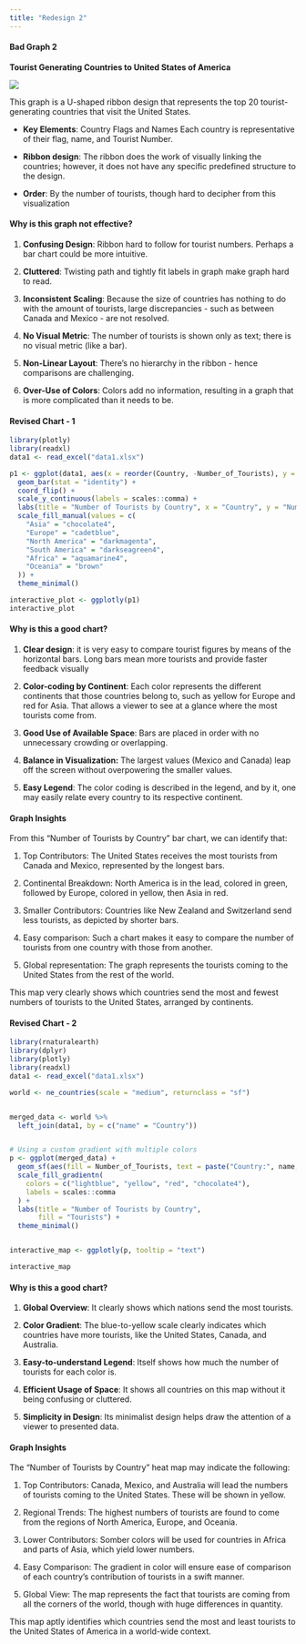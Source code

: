 ```yaml
---
title: "Redesign 2"
---
```


#### Bad Graph 2

**Tourist Generating Countries to United States of America**

![](Bad_graph_2.jpg){align="middle"}

This graph is a U-shaped ribbon design that represents the top 20 tourist-generating countries that visit the United States.

-   **Key Elements**: Country Flags and Names Each country is representative of their flag, name, and Tourist Number.

-   **Ribbon design**: The ribbon does the work of visually linking the countries; however, it does not have any specific predefined structure to the design.

-   **Order**: By the number of tourists, though hard to decipher from this visualization

#### Why is this graph not effective?

1.  **Confusing Design**: Ribbon hard to follow for tourist numbers. Perhaps a bar chart could be more intuitive.

2.  **Cluttered**: Twisting path and tightly fit labels in graph make graph hard to read.

3.  **Inconsistent Scaling**: Because the size of countries has nothing to do with the amount of tourists, large discrepancies - such as between Canada and Mexico - are not resolved.

4.  **No Visual Metric**: The number of tourists is shown only as text; there is no visual metric (like a bar).

5.  **Non-Linear Layout**: There's no hierarchy in the ribbon - hence comparisons are challenging.

6.  **Over-Use of Colors**: Colors add no information, resulting in a graph that is more complicated than it needs to be.

#### Revised Chart - 1

```r
library(plotly)
library(readxl)
data1 <- read_excel("data1.xlsx")

p1 <- ggplot(data1, aes(x = reorder(Country, -Number_of_Tourists), y = Number_of_Tourists, fill = Continent)) +
  geom_bar(stat = "identity") +
  coord_flip() +
  scale_y_continuous(labels = scales::comma) + 
  labs(title = "Number of Tourists by Country", x = "Country", y = "Number of Tourists") +
  scale_fill_manual(values = c(
    "Asia" = "chocolate4", 
    "Europe" = "cadetblue", 
    "North America" = "darkmagenta", 
    "South America" = "darkseagreen4", 
    "Africa" = "aquamarine4", 
    "Oceania" = "brown"
  )) +
  theme_minimal()

interactive_plot <- ggplotly(p1)
interactive_plot  

```

#### Why is this a good chart?

1.  **Clear design**: it is very easy to compare tourist figures by means of the horizontal bars. Long bars mean more tourists and provide faster feedback visually

2.  **Color-coding by Continent**: Each color represents the different continents that those countries belong to, such as yellow for Europe and red for Asia. That allows a viewer to see at a glance where the most tourists come from.

3.  **Good Use of Available Space**: Bars are placed in order with no unnecessary crowding or overlapping.

4.  **Balance in Visualization:** The largest values (Mexico and Canada) leap off the screen without overpowering the smaller values.

5.  **Easy Legend**: The color coding is described in the legend, and by it, one may easily relate every country to its respective continent.

#### Graph Insights

From this "Number of Tourists by Country" bar chart, we can identify that:

1.  Top Contributors: The United States receives the most tourists from Canada and Mexico, represented by the longest bars.

2.  Continental Breakdown: North America is in the lead, colored in green, followed by Europe, colored in yellow, then Asia in red.

3.  Smaller Contributors: Countries like New Zealand and Switzerland send less tourists, as depicted by shorter bars.

4.  Easy comparison: Such a chart makes it easy to compare the number of tourists from one country with those from another.

5.  Global representation: The graph represents the tourists coming to the United States from the rest of the world.

This map very clearly shows which countries send the most and fewest numbers of tourists to the United States, arranged by continents.

#### Revised Chart - 2

```r

library(rnaturalearth)
library(dplyr)
library(plotly)
library(readxl)
data1 <- read_excel("data1.xlsx")

world <- ne_countries(scale = "medium", returnclass = "sf")


merged_data <- world %>%
  left_join(data1, by = c("name" = "Country"))


# Using a custom gradient with multiple colors
p <- ggplot(merged_data) +
  geom_sf(aes(fill = Number_of_Tourists, text = paste("Country:", name, "<br>Tourists:", scales::comma(Number_of_Tourists)))) +
  scale_fill_gradientn(
    colors = c("lightblue", "yellow", "red", "chocolate4"), 
    labels = scales::comma
  ) +  
  labs(title = "Number of Tourists by Country",
       fill = "Tourists") +
  theme_minimal()


interactive_map <- ggplotly(p, tooltip = "text")

interactive_map


```

#### Why is this a good chart?

1.  **Global Overview**: It clearly shows which nations send the most tourists.

2.  **Color Gradient**: The blue-to-yellow scale clearly indicates which countries have more tourists, like the United States, Canada, and Australia.

3.  **Easy-to-understand Legend**: Itself shows how much the number of tourists for each color is. 

4.  **Efficient Usage of Space**: It shows all countries on this map without it being confusing or cluttered. 

5.  **Simplicity in Design**: Its minimalist design helps draw the attention of a viewer to presented data.

#### Graph Insights

The "Number of Tourists by Country" heat map may indicate the following:

1.  Top Contributors: Canada, Mexico, and Australia will lead the numbers of tourists coming to the United States. These will be shown in yellow.

2.  Regional Trends: The highest numbers of tourists are found to come from the regions of North America, Europe, and Oceania.

3.  Lower Contributors: Somber colors will be used for countries in Africa and parts of Asia, which yield lower numbers.

4.  Easy Comparison: The gradient in color will ensure ease of comparison of each country's contribution of tourists in a swift manner.

5.  Global View: The map represents the fact that tourists are coming from all the corners of the world, though with huge differences in quantity.

This map aptly identifies which countries send the most and least tourists to the United States of America in a world-wide context.
